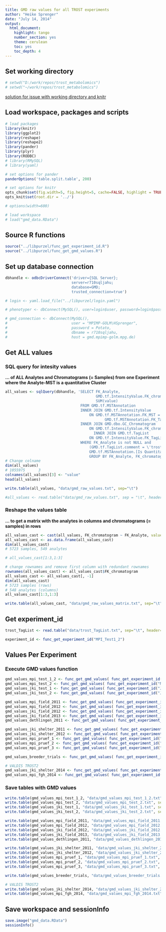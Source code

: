 ```yaml
---
title: GMD raw values for all TROST experiments
author: "Heike Sprenger"
date: "July 14, 2014"
output:
  html_document:
    highlight: tango
    number_section: yes
    theme: cerulean
    toc: yes
    toc_depth: 4
---
```


## Set working directory
```r
# setwd("D:/work/repos/trost_metabolomics")
# setwd("~/work/repos/trost_metabolomics")
```

[solution for issue with working directory and knitr](https://github.com/yihui/knitr/issues/277)

## Load workspace, packages and scripts
```r
# load packages
library(knitr)
library(ggplot2)
library(reshape)
library(reshape2)
library(pander)
library(plyr)
library(RODBC)
# library(RMySQL)
# library(yaml)

# set options for pander
panderOptions('table.split.table', 200)

# set options for knitr
opts_chunk$set(fig.width=5, fig.height=5, cache=FALSE, highlight = TRUE, fig.show="asis")
opts_knit$set(root.dir = '../')

# options(width=600)

# load workspace
# load("gmd_data.RData")
```


## Source R functions
```r
source("../libpurzel/func_get_experiment_id.R")
source("../libpurzel/func_get_gmd_values.R")
```


## Set up database connection
```r
dbhandle <- odbcDriverConnect('driver={SQL Server}; 
                              server=r710sqljahu; 
                              database=GMD; 
                              trusted_connection=true')

# login <- yaml.load_file("../libpurzel/login.yaml")

# phenotyper <- dbConnect(MySQL(), user=login$user, password=login$passwd, dbname=login$db, host=login$host)  

# gmd_connection <- dbConnect(MySQL(), 
#                             user = "MPIMP-GOLM\HSprenger", 
#                             password = Potato, 
#                             dbname = r710sqljahu, 
#                             host = gmd.mpimp-golm.mpg.de)  
```


## Get ALL values
### SQL query for intesity values 
**... of ALL Analytes and Chromatograms (= Samples) from one Experiment where the Analyte-MST is a quantitative Cluster**

```r
all_values <- sqlQuery(dbhandle, 'SELECT FK_Analyte, 
                                         GMD.tf.IntensityValue.FK_chromatogram, 
                                         SUM(value) 
                                  FROM GMD.tf.MSTAnnotation 
                                  INNER JOIN GMD.tf.IntensityValue 
                                      ON GMD.tf.MSTAnnotation.FK_MST = GMD.tf.IntensityValue.FK_MST and 
                                             GMD.tf.MSTAnnotation.FK_TagList = GMD.tf.IntensityValue.FK_TagList
                                  INNER JOIN GMD.dbo.GC_Chromatogram 
                                      ON GMD.tf.IntensityValue.FK_chromatogram = GMD.dbo.GC_Chromatogram.id
  				                        INNER JOIN GMD.tf.TagList 
                                      ON GMD.tf.IntensityValue.FK_TagList = GMD.tf.TagList.id
                                  WHERE FK_Analyte is not NULL and 
                                      (GMD.tf.TagList.comment = \'trost\' or GMD.tf.TagList.name like \'%trost%\') and
                                      GMD.tf.MSTAnnotation.[Is Quantitative Cluster] = 1
                                      GROUP BY FK_Analyte, FK_chromatogram')
# Change colname
dim(all_values)
# 1055975      3
colnames(all_values)[3] <- "value"
head(all_values)

write.table(all_values, "data/gmd_raw_values.txt", sep="\t")

#all_values <- read.table("data/gmd_raw_values.txt", sep = "\t", header=TRUE)
```


### Reshape the values table 
**... to get a matrix with the analytes in columns and chromatograms (= samples) in rows**

```r
all_values_cast <- cast(all_values, FK_chromatogram ~ FK_Analyte, value="value")
all_values_cast <- as.data.frame(all_values_cast)
dim(all_values_cast)
# 5723 samples, 549 analytes

# all_values_cast[1:3,1:3]

# change rownames and remove first column with redundant rownames
rownames(all_values_cast) <- all_values_cast$FK_chromatogram
all_values_cast <- all_values_cast[, -1]
dim(all_values_cast)
# 5723 samples (rows)
# 548 analytes (columns)
all_values_cast[1:3,1:3]

write.table(all_values_cast, "data/gmd_raw_values_matrix.txt", sep="\t")
```


## Get experiment_id
```r
trost_TagList <- read.table("data/trost_TagList.txt", sep="\t", header=TRUE)

experiment_id <- func_get_experiment_id("MPI_Test1_2")
```


## Values Per Experiment
### Execute GMD values function
```r
gmd_values_mpi_test_1_2 <- func_get_gmd_values( func_get_experiment_id("MPI_Test1_2") )
gmd_values_mpi_test_2 <- func_get_gmd_values( func_get_experiment_id("MPI_Test2") )
gmd_values_jki_test_1 <- func_get_gmd_values( func_get_experiment_id("JKI_Test1") )
gmd_values_jki_test_2 <- func_get_gmd_values( func_get_experiment_id("JKI_Test2") )

gmd_values_mpi_field_2011 <- func_get_gmd_values( func_get_experiment_id("MPI_Feld_2011") )
gmd_values_mpi_field_2012 <- func_get_gmd_values( func_get_experiment_id("MPI_Feld_2012") )
gmd_values_jki_field_2012 <- func_get_gmd_values( func_get_experiment_id("JKI_Feld_2012") )
gmd_values_jki_field_2013 <- func_get_gmd_values( func_get_experiment_id("JKI_Feld_2013") )
gmd_values_dethlingen_2011 <- func_get_gmd_values( func_get_experiment_id("Dethlingen_2011") )

gmd_values_jki_shelter_2011 <- func_get_gmd_values( func_get_experiment_id("JKI_Shelter_2011") )
gmd_values_jki_shelter_2012 <- func_get_gmd_values( func_get_experiment_id("JKI_Shelter_2012") )
gmd_values_mpi_pruef_1 <- func_get_gmd_values( func_get_experiment_id("MPI_Pruef1") )
gmd_values_mpi_pruef_2 <- func_get_gmd_values( func_get_experiment_id("MPI_Pruef2") )
gmd_values_mpi_pruef_3 <- func_get_gmd_values( func_get_experiment_id("MPI_Pruef3") )

gmd_values_breeder_trials <- func_get_gmd_values( func_get_experiment_id("breeder_trials") )

# VALDIS TROST2
gmd_values_jki_shelter_2014 <- func_get_gmd_values( func_get_experiment_id("JKI_Shelter_2014") )
gmd_values_mpi_fgh_2014 <- func_get_gmd_values( func_get_experiment_id("MPI_FGH_2014") )
```


### Save tables with GMD values
```r
write.table(gmd_values_mpi_test_1_2, "data/gmd_values_mpi_test_1_2.txt", sep="\t", quote=FALSE)
write.table(gmd_values_mpi_test_2, "data/gmd_values_mpi_test_2.txt", sep="\t", quote=FALSE)
write.table(gmd_values_jki_test_1, "data/gmd_values_jki_test_1.txt", sep="\t", quote=FALSE)
write.table(gmd_values_jki_test_2, "data/gmd_values_jki_test_2.txt", sep="\t", quote=FALSE)

write.table(gmd_values_mpi_field_2011, "data/gmd_values_mpi_field_2011.txt", sep="\t", quote=FALSE)
write.table(gmd_values_mpi_field_2012, "data/gmd_values_mpi_field_2012.txt", sep="\t", quote=FALSE)
write.table(gmd_values_jki_field_2012, "data/gmd_values_jki_field_2012.txt", sep="\t", quote=FALSE)
write.table(gmd_values_jki_field_2013, "data/gmd_values_jki_field_2013.txt", sep="\t", quote=FALSE)
write.table(gmd_values_dethlingen_2011, "data/gmd_values_dethlingen_2011.txt", sep="\t", quote=FALSE)

write.table(gmd_values_jki_shelter_2011, "data/gmd_values_jki_shelter_2011.txt", sep="\t", quote=FALSE)
write.table(gmd_values_jki_shelter_2012, "data/gmd_values_jki_shelter_2012.txt", sep="\t", quote=FALSE)
write.table(gmd_values_mpi_pruef_1, "data/gmd_values_mpi_pruef_1.txt", sep="\t", quote=FALSE)
write.table(gmd_values_mpi_pruef_2, "data/gmd_values_mpi_pruef_2.txt", sep="\t", quote=FALSE)
write.table(gmd_values_mpi_pruef_3, "data/gmd_values_mpi_pruef_3.txt", sep="\t", quote=FALSE)

write.table(gmd_values_breeder_trials, "data/gmd_values_breeder_trials.txt", sep="\t", quote=FALSE)

# VALDIS TROST2
write.table(gmd_values_jki_shelter_2014, "data/gmd_values_jki_shelter_2014.txt", sep="\t", quote=FALSE)
write.table(gmd_values_mpi_fgh_2014, "data/gmd_values_mpi_fgh_2014.txt", sep="\t", quote=FALSE)
```


## Save workspace and sessionInfo
```r
save.image("gmd_data.RData")
sessionInfo()
```